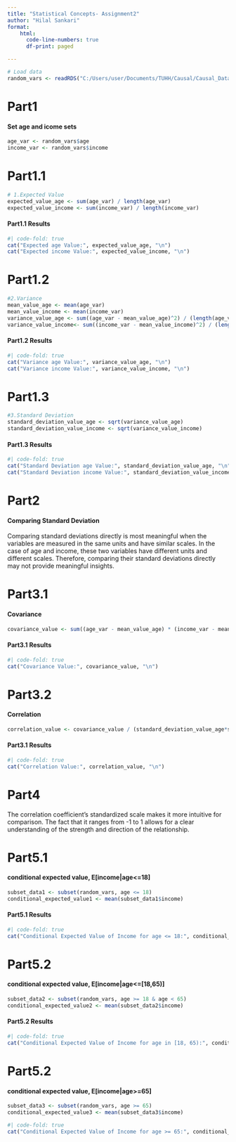 ```yaml
---
title: "Statistical Concepts- Assignment2"
author: "Hilal Sankari"
format: 
    html:
      code-line-numbers: true
      df-print: paged

---
```

```r
# Load data
random_vars <- readRDS("C:/Users/user/Documents/TUHH/Causal/Causal_Data_Science_Data/random_vars.rds")
```
# **Part1**
#### **Set age and icome sets**
```r
age_var <- random_vars$age
income_var <- random_vars$income
```
# **Part1.1**
```r
# 1.Expected Value
expected_value_age <- sum(age_var) / length(age_var)
expected_value_income <- sum(income_var) / length(income_var)
```
#### **Part1.1 Results**
```r
#| code-fold: true
cat("Expected age Value:", expected_value_age, "\n")
cat("Expected income Value:", expected_value_income, "\n")
```
# **Part1.2**
```r
#2.Variance
mean_value_age <- mean(age_var)
mean_value_income <- mean(income_var)
variance_value_age <- sum((age_var - mean_value_age)^2) / (length(age_var) - 1)
variance_value_income<- sum((income_var - mean_value_income)^2) / (length(income_var) - 1)
```
#### **Part1.2 Results**
```r
#| code-fold: true
cat("Variance age Value:", variance_value_age, "\n")
cat("Variance income Value:", variance_value_income, "\n")
```
# **Part1.3**
```r
#3.Standard Deviation
standard_deviation_value_age <- sqrt(variance_value_age)
standard_deviation_value_income <- sqrt(variance_value_income)
```
#### **Part1.3 Results**
```r
#| code-fold: true
cat("Standard Deviation age Value:", standard_deviation_value_age, "\n")
cat("Standard Deviation income Value:", standard_deviation_value_income, "\n")
```
# **Part2**
#### **Comparing Standard Deviation**
::: {.callout-important appearance="minimal"}
Comparing standard deviations directly is most meaningful when the variables are measured in the same units and have similar scales. In the case of age and income, these two variables have different units and different scales. Therefore, comparing their standard deviations directly may not provide meaningful insights.
:::
# **Part3.1**
#### **Covariance**
```r
covariance_value <- sum((age_var - mean_value_age) * (income_var - mean_value_income)) / length(age_var)
```
#### **Part3.1 Results**
```r
#| code-fold: true
cat("Covariance Value:", covariance_value, "\n")
```
# **Part3.2**
#### **Correlation**
```r
correlation_value <- covariance_value / (standard_deviation_value_age*standard_deviation_value_income)
```
#### **Part3.1 Results**
```r
#| code-fold: true
cat("Correlation Value:", correlation_value, "\n")
```
# **Part4**
::: {.callout-important appearance="minimal"}
The correlation coefficient's standardized scale makes it more intuitive for comparison. The fact that it ranges from -1 to 1 allows for a clear understanding of the strength and direction of the relationship.
:::
# **Part5.1**
#### **conditional expected value, E[income|age<=18]**
```r
subset_data1 <- subset(random_vars, age <= 18)
conditional_expected_value1 <- mean(subset_data1$income)
```
#### **Part5.1 Results**
```r
#| code-fold: true
cat("Conditional Expected Value of Income for age <= 18:", conditional_expected_value1, "\n")
```
# **Part5.2**
#### **conditional expected value, E[income|age<=[18,65)]**
```r
subset_data2 <- subset(random_vars, age >= 18 & age < 65)
conditional_expected_value2 <- mean(subset_data2$income)
```
#### **Part5.2 Results**
```r
#| code-fold: true
cat("Conditional Expected Value of Income for age in [18, 65):", conditional_expected_value2, "\n")
```
# **Part5.2**
#### **conditional expected value, E[income|age>=65]**
```r
subset_data3 <- subset(random_vars, age >= 65)
conditional_expected_value3 <- mean(subset_data3$income)
```
```r
#| code-fold: true
cat("Conditional Expected Value of Income for age >= 65:", conditional_expected_value3, "\n")
```